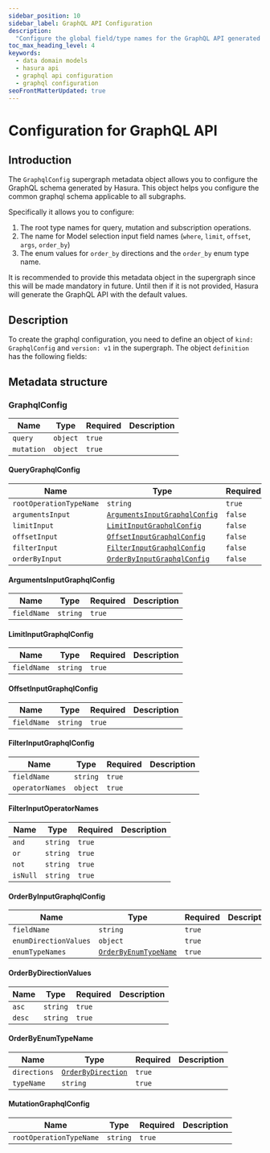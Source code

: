 ```yaml
---
sidebar_position: 10
sidebar_label: GraphQL API Configuration
description:
  "Configure the global field/type names for the GraphQL API generated by Hasura for your data domain models."
toc_max_heading_level: 4
keywords:
  - data domain models
  - hasura api
  - graphql api configuration
  - graphql configuration
seoFrontMatterUpdated: true
---
```


# Configuration for GraphQL API

## Introduction

The `GraphqlConfig` supergraph metadata object allows you to configure the GraphQL schema generated by Hasura. This
object helps you configure the common graphql schema applicable to all subgraphs.

Specifically it allows you to configure:

1. The root type names for query, mutation and subscription operations.
2. The name for Model selection input field names (`where`, `limit`, `offset`, `args`, `order_by`)
3. The enum values for `order_by` directions and the `order_by` enum type name.

It is recommended to provide this metadata object in the supergraph since this will be made mandatory in future. Until
then if it is not provided, Hasura will generate the GraphQL API with the default values.

## Description

To create the graphql configuration, you need to define an object of `kind: GraphqlConfig` and `version: v1` in the
supergraph. The object `definition` has the following fields:

## Metadata structure

### GraphqlConfig

| Name | Type | Required | Description |
| ---- | ---- | -------- | ----------- |
| `query` | `object` | `true` |  |
| `mutation` | `object` | `true` |  |

#### QueryGraphqlConfig

| Name | Type | Required | Description |
| ---- | ---- | -------- | ----------- |
| `rootOperationTypeName` | `string` | `true` |  |
| `argumentsInput` | [`ArgumentsInputGraphqlConfig`](#argumentsinputgraphqlconfig) | `false` |  |
| `limitInput` | [`LimitInputGraphqlConfig`](#limitinputgraphqlconfig) | `false` |  |
| `offsetInput` | [`OffsetInputGraphqlConfig`](#offsetinputgraphqlconfig) | `false` |  |
| `filterInput` | [`FilterInputGraphqlConfig`](#filterinputgraphqlconfig) | `false` |  |
| `orderByInput` | [`OrderByInputGraphqlConfig`](#orderbyinputgraphqlconfig) | `false` |  |

#### ArgumentsInputGraphqlConfig

| Name | Type | Required | Description |
| ---- | ---- | -------- | ----------- |
| `fieldName` | `string` | `true` |  |

#### LimitInputGraphqlConfig

| Name | Type | Required | Description |
| ---- | ---- | -------- | ----------- |
| `fieldName` | `string` | `true` |  |

#### OffsetInputGraphqlConfig

| Name | Type | Required | Description |
| ---- | ---- | -------- | ----------- |
| `fieldName` | `string` | `true` |  |

#### FilterInputGraphqlConfig

| Name | Type | Required | Description |
| ---- | ---- | -------- | ----------- |
| `fieldName` | `string` | `true` |  |
| `operatorNames` | `object` | `true` |  |

#### FilterInputOperatorNames

| Name | Type | Required | Description |
| ---- | ---- | -------- | ----------- |
| `and` | `string` | `true` |  |
| `or` | `string` | `true` |  |
| `not` | `string` | `true` |  |
| `isNull` | `string` | `true` |  |

#### OrderByInputGraphqlConfig

| Name | Type | Required | Description |
| ---- | ---- | -------- | ----------- |
| `fieldName` | `string` | `true` |  |
| `enumDirectionValues` | `object` | `true` |  |
| `enumTypeNames` | [`OrderByEnumTypeName`](#orderbyenumtypename) | `true` |  |

#### OrderByDirectionValues

| Name | Type | Required | Description |
| ---- | ---- | -------- | ----------- |
| `asc` | `string` | `true` |  |
| `desc` | `string` | `true` |  |

#### OrderByEnumTypeName

| Name | Type | Required | Description |
| ---- | ---- | -------- | ----------- |
| `directions` | [`OrderByDirection`](#orderbydirection) | `true` |  |
| `typeName` | `string` | `true` |  |

#### MutationGraphqlConfig

| Name | Type | Required | Description |
| ---- | ---- | -------- | ----------- |
| `rootOperationTypeName` | `string` | `true` |  |

